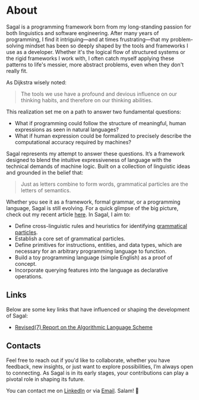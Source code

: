 # About
Sagal is a programming framework born from my long-standing passion for both linguistics and software engineering.
After many years of programming, I find it intriguing—and at times frustrating—that my problem-solving mindset has been so deeply shaped by the tools and frameworks I use as a developer.
Whether it's the logical flow of structured systems or the rigid frameworks I work with, I often catch myself applying these patterns to life's messier, more abstract problems, even when they don't really fit.

As Dijkstra wisely noted:
> The tools we use have a profound and devious influence on our thinking habits, and therefore on our thinking abilities.

This realization set me on a path to answer two fundamental questions:
- What if programming could follow the structure of meaningful, human expressions as seen in natural languages?
- What if human expression could be formalized to precisely describe the computational accuracy required by machines?

Sagal represents my attempt to answer these questions. 
It’s a framework designed to blend the intuitive expressiveness of language with the technical demands of machine logic.
Built on a collection of linguistic ideas and grounded in the belief that:
> Just as letters combine to form words, grammatical particles are the letters of semantics.

Whether you see it as a framework, formal grammar, or a programming language, Sagal is still evolving. 
For a quick glimpse of the big picture, check out my recent article [here](https://open.substack.com/pub/amoallim/p/the-grammar-of-code-a-framework-inspired?r=16dgo0&utm_campaign=post&utm_medium=web).
In Sagal, I aim to:
- Define cross-linguistic rules and heuristics for identifying [grammatical particles](https://en.wikipedia.org/wiki/Grammatical_particle).
- Establish a core set of grammatical particles.
- Define primitives for instructions, entities, and data types, which are necessary for an arbitrary programming language to function.
- Build a toy programming language (simple English) as a proof of concept.
- Incorporate querying features into the language as declarative operations.


## Links
Below are some key links that have influenced or shaping the development of Sagal:
- [Revised(7) Report on the Algorithmic Language Scheme](https://small.r7rs.org/attachment/r7rs.pdf)


## Contacts
Feel free to reach out if you'd like to collaborate, whether you have feedback, new insights, or just want to explore possibilities, I’m always open to connecting. 
As Sagal is in its early stages, your contributions can play a pivotal role in shaping its future.

You can contact me on [LinkedIn](https://linkedin.com/in/amoallim) or via [Email](mailto:amoallim15@gmail.com). Salam! 👋
